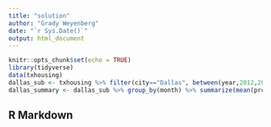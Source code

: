```yaml
---
title: "solution"
author: "Grady Weyenberg"
date: "`r Sys.Date()`"
output: html_document
---
```


```r
knitr::opts_chunk$set(echo = TRUE)
library(tidyverse)
data(txhousing)
dallas_sub <- txhousing %>% filter(city=="Dallas", between(year,2012,2013)) %>% mutate(prct_sold=sales/listings*100)
dallas_summary <- dallas_sub %>% group_by(month) %>% summarize(mean(prct_sold))
```

## R Markdown

